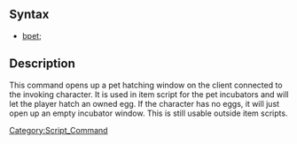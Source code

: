 [[Category:Script_Command]]
==Syntax==
* [[bpet]];
==Description==
This command opens up a pet hatching window on the client connected to the invoking character. It is used in item script for the pet incubators and will  let the player hatch an owned egg. If the character has no eggs, it will just open up an empty incubator window.
This is still usable outside item scripts.